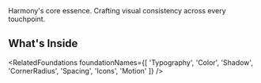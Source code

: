 

<Meta title='Foundations/Welcome' />

<Title>Foundations</Title>

<Subtitle>
  Harmony's core essence. Crafting visual consistency across every touchpoint.
</Subtitle>

## What's Inside

<RelatedFoundations
  foundationNames={[
    'Typography',
    'Color',
    'Shadow',
    'CornerRadius',
    'Spacing',
    'Icons',
    'Motion'
  ]}
/>
